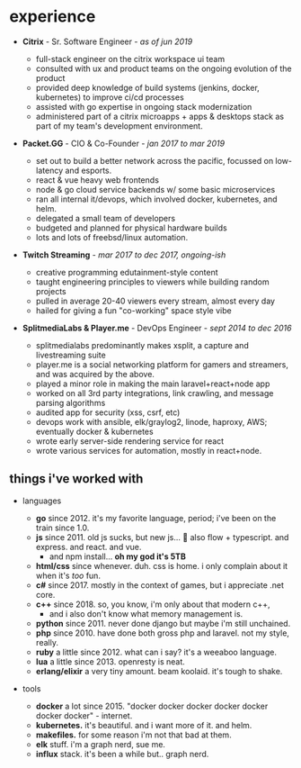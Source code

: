 # experience

- **Citrix** - Sr. Software Engineer - *as of jun 2019*
  - full-stack engineer on the citrix workspace ui team
  - consulted with ux and product teams on the ongoing evolution of the product
  - provided deep knowledge of build systems (jenkins, docker, kubernetes) to improve ci/cd processes
  - assisted with go expertise in ongoing stack modernization
  - administered part of a citrix microapps + apps & desktops stack as part of my team's development environment.

- **Packet.GG** - CIO & Co-Founder - *jan 2017 to mar 2019*
  - set out to build a better network across the pacific, focussed on low-latency and esports.
  - react & vue heavy web frontends
  - node & go cloud service backends w/ some basic microservices
  - ran all internal it/devops, which involved docker, kubernetes, and helm.
  - delegated a small team of developers
  - budgeted and planned for physical hardware builds
  - lots and lots of freebsd/linux automation.

- **Twitch Streaming** - *mar 2017 to dec 2017, ongoing-ish*
  - creative programming edutainment-style content
  - taught engineering principles to viewers while building random projects
  - pulled in average 20-40 viewers every stream, almost every day
  - hailed for giving a fun "co-working" space style vibe

- **SplitmediaLabs & Player.me** - DevOps Engineer - *sept 2014 to dec 2016*
  - splitmedialabs predominantly makes xsplit, a capture and livestreaming suite
  - player.me is a social networking platform for gamers and streamers, and was acquired by the above.
  - played a minor role in making the main laravel+react+node app
  - worked on all 3rd party integrations, link crawling, and message parsing algorithms
  - audited app for security (xss, csrf, etc)
  - devops work with ansible, elk/graylog2, linode, haproxy, AWS; eventually docker & kubernetes
  - wrote early server-side rendering service for react
  - wrote various services for automation, mostly in react+node.

## things i've worked with

- languages
  - **go** since 2012. it's my favorite language, period; i've been on the train since 1.0.
  - **js** since 2011. old js sucks, but new js... 💝 also flow + typescript. and express. and react. and vue. 
    - and npm install... **oh my god it's 5TB**
  - **html/css** since whenever. duh. css is home. i only complain about it when it's *too* fun.
  - **c#** since 2017. mostly in the context of games, but i appreciate .net core.
  - **c++** since 2018. so, you know, i'm only about that modern c++, 
    - and i also don't know what memory management is.
  - **python** since 2011. never done django but maybe i'm still unchained.
  - **php** since 2010. have done both gross php and laravel. not my style, really.
  - **ruby** a little since 2012. what can i say? it's a weeaboo language.
  - **lua** a little since 2013. openresty is neat.
  - **erlang/elixir** a very tiny amount. beam koolaid. it's tough to shake.

- tools
  - **docker** a lot since 2015. "docker docker docker docker docker docker docker" - internet.
  - **kubernetes.** it's beautiful. and i want more of it. and helm.
  - **makefiles.** for some reason i'm not that bad at them.
  - **elk** stuff. i'm a graph nerd, sue me.
  - **influx** stack. it's been a while but.. graph nerd.